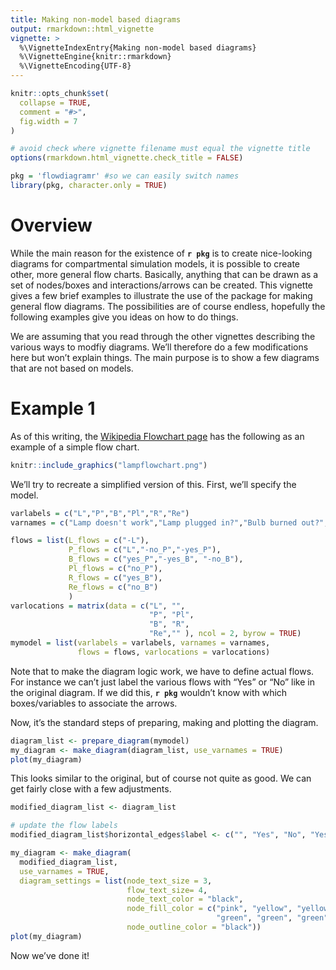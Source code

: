 ```yaml
---
title: Making non-model based diagrams
output: rmarkdown::html_vignette
vignette: >
  %\VignetteIndexEntry{Making non-model based diagrams}
  %\VignetteEngine{knitr::rmarkdown}
  %\VignetteEncoding{UTF-8}
---
```


```r
knitr::opts_chunk$set(
  collapse = TRUE,
  comment = "#>",
  fig.width = 7
)

# avoid check where vignette filename must equal the vignette title
options(rmarkdown.html_vignette.check_title = FALSE)
```

```r
pkg = 'flowdiagramr' #so we can easily switch names
library(pkg, character.only = TRUE)
```

# Overview

While the main reason for the existence of **`r pkg`** is to create nice-looking diagrams for compartmental simulation models, it is possible to create other, more general flow charts. Basically, anything that can be drawn as a set of nodes/boxes and interactions/arrows can be created. This vignette gives a few brief examples to illustrate the use of the package for making general flow diagrams. The possibilities are of course endless, hopefully the following examples give you ideas on how to do things.

We are assuming that you read through the other vignettes describing the various ways to modfiy diagrams. We'll therefore do a few modifications here but won't explain things. The main purpose is to show a few diagrams that are not based on models.


# Example 1

As of this writing, the [Wikipedia Flowchart page](https://en.wikipedia.org/wiki/Flowchart) has the following as an example of a simple flow chart.


```r
knitr::include_graphics("lampflowchart.png")
```

We'll try to recreate a simplified version of this. First, we'll specify the model.


```r
varlabels = c("L","P","B","Pl","R","Re")
varnames = c("Lamp doesn't work","Lamp plugged in?","Bulb burned out?","Plug in lamp","Replace bulb","Repair lamp")

flows = list(L_flows = c("-L"), 
             P_flows = c("L","-no_P","-yes_P"), 
             B_flows = c("yes_P","-yes_B", "-no_B"),
             Pl_flows = c("no_P"),
             R_flows = c("yes_B"),
             Re_flows = c("no_B")
             )
varlocations = matrix(data = c("L", "",
                               "P", "Pl",
                               "B", "R", 
                               "Re","" ), ncol = 2, byrow = TRUE)
mymodel = list(varlabels = varlabels, varnames = varnames, 
               flows = flows, varlocations = varlocations)
```

Note that to make the diagram logic work, we have to define actual flows. For instance we can't just label the various flows with "Yes" or "No" like in the original diagram. If we did this, **`r pkg`** wouldn't know with which boxes/variables to associate the arrows.   


Now, it's the standard steps of preparing, making and plotting the diagram.

```r
diagram_list <- prepare_diagram(mymodel)
my_diagram <- make_diagram(diagram_list, use_varnames = TRUE)
plot(my_diagram)
```

This looks similar to the original, but of course not quite as good. We can get fairly close with a few adjustments.

```r
modified_diagram_list <- diagram_list

# update the flow labels
modified_diagram_list$horizontal_edges$label <- c("", "Yes", "No", "Yes", "No")

my_diagram <- make_diagram(
  modified_diagram_list, 
  use_varnames = TRUE, 
  diagram_settings = list(node_text_size = 3,
                          flow_text_size= 4,
                          node_text_color = "black",
                          node_fill_color = c("pink", "yellow", "yellow",
                                              "green", "green", "green"),
                          node_outline_color = "black"))
plot(my_diagram)
```

Now we've done it!
